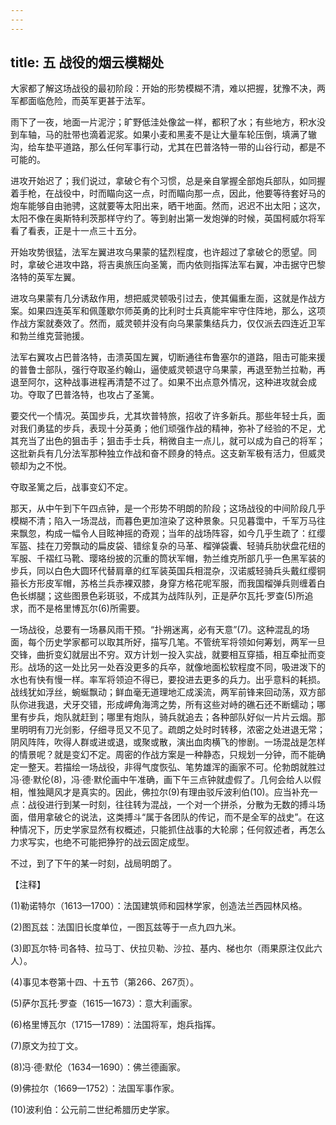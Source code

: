 ```yaml
---
---
---
```

title: 五 战役的烟云模糊处
---





大家都了解这场战役的最初阶段：开始的形势模糊不清，难以把握，犹豫不决，两军都面临危险，而英军更甚于法军。

雨下了一夜，地面一片泥泞；旷野低洼处像盆一样，都积了水；有些地方，积水没到车轴，马的肚带也滴着泥浆。如果小麦和黑麦不是让大量车轮压倒，填满了辙沟，给车垫平道路，那么任何军事行动，尤其在巴普洛特一带的山谷行动，都是不可能的。

进攻开始迟了；我们说过，拿破仑有个习惯，总是亲自掌握全部炮兵部队，如同握着手枪，在战役中，时而瞄向这一点，时而瞄向那一点，因此，他要等待套好马的炮车能够自由驰骋，这就要等太阳出来，晒干地面。然而，迟迟不出太阳；这次，太阳不像在奥斯特利茨那样守约了。等到射出第一发炮弹的时候，英国柯威尔将军看了看表，正是十一点三十五分。

开始攻势很猛，法军左翼进攻乌果蒙的猛烈程度，也许超过了拿破仑的愿望。同时，拿破仑进攻中路，将吉奥旅压向圣篱，而内依则指挥法军右翼，冲击据守巴黎洛特的英军左翼。

进攻乌果蒙有几分诱敌作用，想把威灵顿吸引过去，使其偏重左面，这就是作战方案。如果四连英军和佩蓬歇尔师英勇的比利时士兵真能牢牢守住阵地，那么，这项作战方案就奏效了。然而，威灵顿并没有向乌果蒙集结兵力，仅仅派去四连近卫军和勃兰维克营驰援。

法军右翼攻占巴普洛特，击溃英国左翼，切断通往布鲁塞尔的道路，阻击可能来援的普鲁士部队，强行夺取圣约翰山，逼使威灵顿退守乌果蒙，再退至勃兰拉勒，再退至阿尔，这种战事进程再清楚不过了。如果不出点意外情况，这种进攻就会成功。夺取了巴普洛特，也攻占了圣篱。

要交代一个情况。英国步兵，尤其坎普特旅，招收了许多新兵。那些年轻士兵，面对我们勇猛的步兵，表现十分英勇；他们顽强作战的精神，弥补了经验的不足，尤其充当了出色的狙击手；狙击手士兵，稍微自主一点儿，就可以成为自己的将军；这批新兵有几分法军那种独立作战和奋不顾身的特点。这支新军极有活力，但威灵顿却为之不悦。

夺取圣篱之后，战事变幻不定。

那天，从中午到下午四点钟，是一个形势不明朗的阶段；这场战役的中间阶段几乎模糊不清；陷入一场混战，而暮色更加渲染了这种景象。只见暮霭中，千军万马往来飘忽，构成一幅令人目眩神摇的奇观；当年的战场阵容，如今几乎生疏了：红缨军盔、挂在刀旁飘动的扁皮袋、错综复杂的马革、榴弹袋囊、轻骑兵肋状盘花纽的军服、千褶红马靴、璎珞纷披的沉重的筒状军帽，勃兰维克所部几乎一色黑军装的步兵，同以白色大圆环代替肩章的红军装英国兵相混杂，汉诺威轻骑兵头戴红缨铜箍长方形皮军帽，苏格兰兵赤裸双膝，身穿方格花呢军服，而我国榴弹兵则缠着白色长绑腿；这些图景色彩斑驳，不成其为战阵队列，正是萨尔瓦托·罗查(5)所追求，而不是格里博瓦尔(6)所需要。

一场战役，总要有一场暴风雨干预。“扑朔迷离，必有天意”(7)。这种混乱的场面，每个历史学家都可以取其所好，描写几笔。不管统军将领如何筹划，两军一旦交锋，曲折变幻就层出不穷。双方计划一投入实战，就要相互穿插，相互牵扯而变形。战场的这一处比另一处吞没更多的兵卒，就像地面松软程度不同，吸进泼下的水也有快有慢一样。率军将领迫不得已，要投进去更多的兵力。出乎意料的耗损。战线犹如浮丝，蜿蜒飘动；鲜血毫无道理地汇成溪流，两军前锋来回动荡，双方部队你进我退，犬牙交错，形成岬角海湾之势，所有这些对峙的礁石还不断蠕动；哪里有步兵，炮队就赶到；哪里有炮队，骑兵就追去；各种部队好似一片片云烟。那里明明有刀光剑影，仔细寻觅又不见了。疏朗之处时时转移，浓密之处进退无常；阴风阵阵，吹得人群或进或退，或聚或散，演出血肉横飞的惨剧。一场混战是怎样的情景呢？就是变幻不定。周密的作战方案是一种静态，只规划一分钟，而不能确定一整天。若描绘一场战役，非得气度恢弘、笔势雄浑的画家不可。伦勃朗就胜过冯·德·默伦(8)，冯·德·默伦画中午准确，画下午三点钟就虚假了。几何会给人以假相，惟独飓风才是真实的。因此，佛拉尔(9)有理由驳斥波利伯(10)。应当补充一点：战役进行到某一时刻，往往转为混战，一个对一个拼杀，分散为无数的搏斗场面，借用拿破仑的说法，这类搏斗“属于各团队的传记，而不是全军的战史”。在这种情况下，历史学家显然有权概述，只能抓住战事的大轮廓；任何叙述者，再怎么力求写实，也绝不可能把狰狞的战云固定成型。

不过，到了下午的某一时刻，战局明朗了。

【注释】



(1)勒诺特尔（1613—1700）：法国建筑师和园林学家，创造法兰西园林风格。

(2)图瓦兹：法国旧长度单位，一图瓦兹等于一点九四九米。

(3)即瓦尔特·司各特、拉马丁、伏拉贝勒、沙拉、基内、梯也尔（雨果原注仅此六人）。

(4)事见本卷第十四、十五节（第266、267页）。

(5)萨尔瓦托·罗查（1615—1673）：意大利画家。

(6)格里博瓦尔（1715—1789）：法国将军，炮兵指挥。

(7)原文为拉丁文。

(8)冯·德·默伦（1634—1690）：佛兰德画家。

(9)佛拉尔（1669—1752）：法国军事作家。

(10)波利伯：公元前二世纪希腊历史学家。
